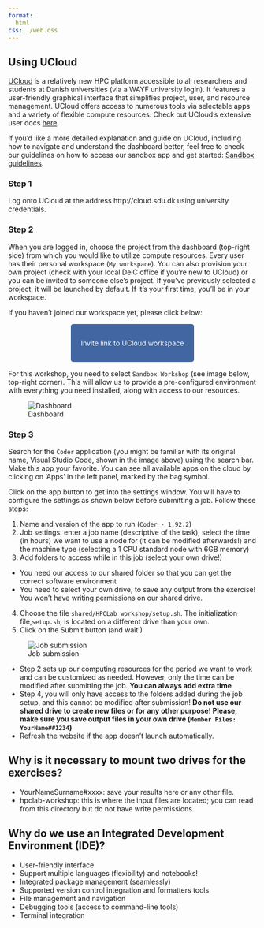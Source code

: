 ```yaml
---
format: 
  html
css: ./web.css
---
```


## Using UCloud 

[UCloud](https://cloud.sdu.dk) is a relatively new HPC platform accessible to all researchers and students at Danish universities (via a WAYF university login). It features a user-friendly graphical interface that simplifies project, user, and resource management. UCloud offers access to numerous tools via selectable apps and a variety of flexible compute resources. Check out UCloud’s extensive user docs [here](https://docs.cloud.sdu.dk/index.html).

If you’d like a more detailed explanation and guide on UCloud, including how to navigate and understand the dashboard better, feel free to check our guidelines on how to access our sandbox app and get started: [Sandbox guidelines](https://hds-sandbox.github.io/access/UCloud.html).

### Step 1
Log onto UCloud at the address http://cloud.sdu.dk using university credentials.

### Step 2

When you are logged in, choose the project from the dashboard (top-right side) from which you would like to utilize compute resources. Every user has their personal workspace (`My workspace`). You can also provision your own project (check with your local DeiC office if you’re new to UCloud) or you can be invited to someone else’s project. If you’ve previously selected a project, it will be launched by default. If it’s your first time, you’ll be in your workspace. 

If you haven't joined our workspace yet, please click below:

&nbsp;

 <p align="center">
  <a href="https://cloud.sdu.dk/app/projects/invite/b1bc6434-8340-48cd-8674-18a6b13eabcc" style="background-color: #4266A1; color: #FFFFFF; padding: 30px 20px; text-decoration: none; border-radius: 5px;">
    Invite link to
    UCloud workspace
  </a>
</p>

&nbsp;

For this workshop, you need to select `Sandbox Workshop` (see image below, top-right corner). This will allow us to provide a pre-configured environment with everything you need installed, along with access to our resources.


![Dashboard](./images/step1.png)

### Step 3

Search for the `Coder` application (you might be familiar with its original name, Visual Studio Code, shown in the image above) using the search bar. Make this app your favorite. You can see all available apps on the cloud by clicking on 'Apps' in the left panel, marked by the bag symbol.

Click on the app button to get into the settings window. You will have to configure the settings as shown below before submitting a job. Follow these steps: 

1. Name and version of the app to run (`Coder - 1.92.2`)
2. Job settings: enter a job name (descriptive of the task), select the time (in hours) we want to use a node for (it can be modified afterwards!) and the machine type (selecting a 1 CPU standard node with 6GB memory)
3. Add folders to access while in this job (select your own drive!)
  - You need our access to our shared folder so that you can get the correct software environment
  - You need to select your own drive, to save any output from the exercise! You won't have writing permissions on our shared drive. 
4. Choose the file `shared/HPCLab_workshop/setup.sh`. The initialization file,`setup.sh`, is located on a different drive than your own.
5. Click on the Submit button (and wait!)

![Job submission](./images/step2.png)

:::{.callout-warning}
- Step 2 sets up our computing resources for the period we want to work and can be customized as needed. However, only the time can be modified after submitting the job. **You can always add extra time**
- Step 4, you will only have access to the folders added during the job setup, and this cannot be modified after submission! **Do not use our shared drive to create new files or for any other purpose! Please, make sure you save output files in your own drive (`Member Files: YourName##1234`)**
- Refresh the website if the app doesn't launch automatically.
:::

:::{.callout-important}
# Why is it necessary to mount two drives for the exercises?

- YourNameSurname#xxxx: save your results here or any other file. 
- hpclab-workshop: this is where the input files are located; you can read from this directory but do not have write permissions. 
:::

:::{.callout-tip}
# Why do we use an Integrated Development Environment (IDE)?

- User-friendly interface​
- Support multiple languages (flexibility)​ and notebooks! ​
- Integrated package management (seamlessly)​
- Supported version control integration  and formatters tools​
- File management and navigation ​
- Debugging tools (access to command-line tools)​
- Terminal integration ​
:::